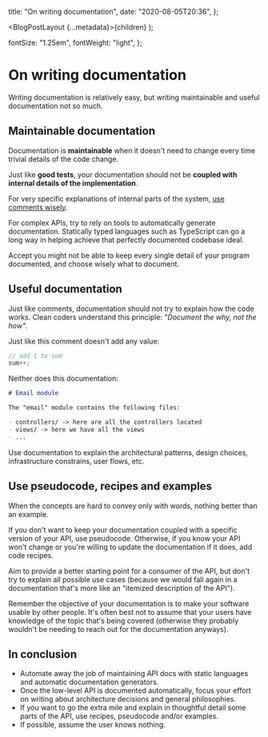  title: "On writing documentation",
  date: "2020-08-05T20:36",
};

  <BlogPostLayout {...metadata}>{children}</BlogPostLayout>
);

  fontSize: "1.25em",
  fontWeight: "light",
};

# On writing documentation

Writing documentation is relatively easy, but writing maintainable and useful documentation not so much.

<div style={separatorStyles} />

## Maintainable documentation

Documentation is **maintainable** when it doesn't need to change every time trivial details of the code change.

Just like **good tests**, your documentation should not be **coupled with internal details of the implementation**.

For very specific explanations of internal parts of the system, [use comments wisely](/blog/on-writing-comments/).

For complex APIs, try to rely on tools to automatically generate documentation. Statically typed languages such as TypeScript
can go a long way in helping achieve that perfectly documented codebase ideal.

<div style={highlightedContentStyles}>

Accept you might not be able to keep every single detail of your program documented, and choose wisely what to document.

</div>

<div style={separatorStyles} />

## Useful documentation

Just like comments, documentation should not try to explain how the code works.
Clean coders understand this principle: _"Document the why, not the how"_.

Just like this comment doesn't add any value:

```js
// add 1 to sum
sum++;
```

Neither does this documentation:

```md
# Email module

The "email" module contains the following files:

- controllers/ -> here are all the controllers located
- views/ -> here we have all the views
- ...
```

<div style={highlightedContentStyles}>

Use documentation to explain the architectural patterns, design choices, infrastructure constrains, user flows, etc.

</div>

<div style={separatorStyles} />

## Use pseudocode, recipes and examples

When the concepts are hard to convey only with words, nothing better than an example.

If you don't want to keep your documentation coupled with a specific version of your API, use pseudocode. Otherwise, if you know your API won't change or you're willing to update the documentation if it does, add code recipes.

Aim to provide a better starting point for a consumer of the API, but don't try to explain all possible use cases (because we would fall again in a documentation that's more like an "itemized description of the API").

Remember the objective of your documentation is to make your software usable by other people. It's often best not to assume that your users have knowledge of the topic that's being covered (otherwise they probably wouldn't be needing to reach out for the documentation anyways).

<div style={separatorStyles} />

## In conclusion

- Automate away the job of maintaining API docs with static languages and automatic documentation generators.
- Once the low-level API is documented automatically, focus your effort on writing about architecture decisions and general philosophies.
- If you want to go the extra mile and explain in thoughtful detail some parts of the API, use recipes, pseudocode and/or examples.
- If possible, assume the user knows nothing.
